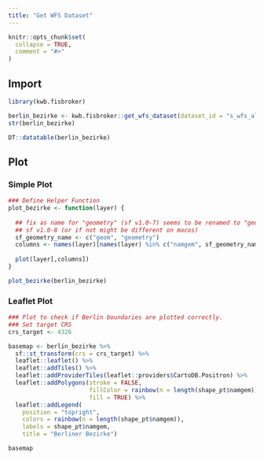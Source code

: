 ```yaml
---
title: "Get WFS Dataset"
---
```


```r
knitr::opts_chunk$set(
  collapse = TRUE,
  comment = "#>"
)
```

## Import

```r
library(kwb.fisbroker)

berlin_bezirke <- kwb.fisbroker::get_wfs_dataset(dataset_id = "s_wfs_alkis_bezirk")
str(berlin_bezirke)

DT::datatable(berlin_bezirke)
```

## Plot


### Simple Plot

```r
### Define Helper Function
plot_bezirke <- function(layer) {
  
  ## fix as name for "geometry" (sf v1.0-7) seems to be renamed to "geom" in 
  ## sf v1.0-8 (or if not might be different on macos)
  sf_geometry_name <- c("geom", "geometry")
  columns <- names(layer)[names(layer) %in% c("namgem", sf_geometry_name)]
  
  plot(layer[,columns])
}

plot_bezirke(berlin_bezirke)
```

### Leaflet Plot

```r
### Plot to check if Berlin boundaries are plotted correctly.
### Set target CRS
crs_target <- 4326

basemap <- berlin_bezirke %>%
  sf::st_transform(crs = crs_target) %>%
  leaflet::leaflet() %>%
  leaflet::addTiles() %>%
  leaflet::addProviderTiles(leaflet::providers$CartoDB.Positron) %>%
  leaflet::addPolygons(stroke = FALSE, 
                       fillColor = rainbow(n = length(shape_pt$namgem)), 
                       fill = TRUE) %>% 
  leaflet::addLegend(
    position = "topright",
    colors = rainbow(n = length(shape_pt$namgem)),
    labels = shape_pt$namgem,
    title = "Berliner Bezirke")

basemap

```
